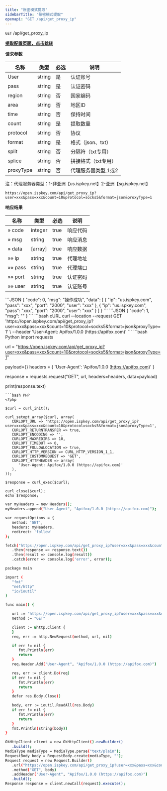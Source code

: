 ```yaml
---
title: "账密模式提取"
sidebarTitle: "账密模式提取"
openapi: "GET /api/get_proxy_ip"
---
```

`GET` /api/get_proxy_ip

**[提取配置页面，点击跳转](https://ispkey.com/admin/resources/fetch/fetchApiWin?auth=api)**

**请求参数**

|名称|类型|必选|说明|
|---|---|---|---|
|User|string| 是 |认证账号|
|pass|string| 是 |认证密码|
|region|string| 否 |国家编码|
|area|string| 否 |地区ID|
|time|string| 否 |保持时间|
|count|string| 是 |提取数量|
|protocol|string| 否 |协议|
|format|string| 是 |格式（json、txt）|
|split|string| 否 |分隔符（txt专用）|
|splice|string| 否 |拼接格式（txt专用）|
|proxyType|string| 否 |代理服务器类型,1或2|

注：代理服务器类型：1-非亚洲【us.ispkey.net】2-亚洲【sg.ispkey.net】

```url
https://open.ispkey.com/api/get_proxy_ip?user=xxx&pass=xxx&count=10&protocol=socks5&format=json&proxyType=1
```

**响应结果**

|名称|类型|必选|说明|
|---|---|---|---|
|» code|integer|true|响应代码|
|» msg|string|true|响应消息|
|» data|[array]|true|响应数据|
|»» ip|string|true|代理地址|
|»» pass|string|true|代理端口|
|»» port|string|true|认证密码|
|»» user|string|true|认证账号|

<Tabs>
<Tab title="成功">
```JSON
{
    "code": 0,
    "msg": "操作成功",
    "data": [
        {
            "ip": "us.ispkey.com",
            "pass": "xxx",
            "port": "2000",
            "user": "xxx"
        },
        {
            "ip": "us.ispkey.com",
            "pass": "xxx",
            "port": "2000",
            "user": "xxx"
        }
        ]
}
```
</Tab>
<Tab title="失败">
```JSON
{
  "code": 1,
  "msg": "<string>"
}
```
</Tab>
</Tabs>

<RequestExample>
```bash cURL
curl --location --request GET 'https://open.ispkey.com/api/get_proxy_ip?user=xxx&pass=xxx&count=10&protocol=socks5&format=json&proxyType=1' \
--header 'User-Agent: Apifox/1.0.0 (https://apifox.com)'
```
```bash Python
import requests

url = "https://open.ispkey.com/api/get_proxy_ip?user=xxx&pass=xxx&count=10&protocol=socks5&format=json&proxyType=1"

payload={}
headers = {
   'User-Agent': 'Apifox/1.0.0 (https://apifox.com)'
}

response = requests.request("GET", url, headers=headers, data=payload)

print(response.text)
```
```bash PHP
<?php

$curl = curl_init();

curl_setopt_array($curl, array(
   CURLOPT_URL => 'https://open.ispkey.com/api/get_proxy_ip?user=xxx&pass=xxx&count=10&protocol=socks5&format=json&proxyType=1',
   CURLOPT_RETURNTRANSFER => true,
   CURLOPT_ENCODING => '',
   CURLOPT_MAXREDIRS => 10,
   CURLOPT_TIMEOUT => 0,
   CURLOPT_FOLLOWLOCATION => true,
   CURLOPT_HTTP_VERSION => CURL_HTTP_VERSION_1_1,
   CURLOPT_CUSTOMREQUEST => 'GET',
   CURLOPT_HTTPHEADER => array(
      'User-Agent: Apifox/1.0.0 (https://apifox.com)'
   ),
));

$response = curl_exec($curl);

curl_close($curl);
echo $response;
```
```bash JavaScript
var myHeaders = new Headers();
myHeaders.append("User-Agent", "Apifox/1.0.0 (https://apifox.com)");

var requestOptions = {
   method: 'GET',
   headers: myHeaders,
   redirect: 'follow'
};

fetch("https://open.ispkey.com/api/get_proxy_ip?user=xxx&pass=xxx&count=10&protocol=socks5&format=json&proxyType=1", requestOptions)
   .then(response => response.text())
   .then(result => console.log(result))
   .catch(error => console.log('error', error));
```
```bash Go
package main

import (
   "fmt"
   "net/http"
   "io/ioutil"
)

func main() {

   url := "https://open.ispkey.com/api/get_proxy_ip?user=xxx&pass=xxx&count=10&protocol=socks5&format=json&proxyType=1"
   method := "GET"

   client := &http.Client {
   }
   req, err := http.NewRequest(method, url, nil)

   if err != nil {
      fmt.Println(err)
      return
   }
   req.Header.Add("User-Agent", "Apifox/1.0.0 (https://apifox.com)")

   res, err := client.Do(req)
   if err != nil {
      fmt.Println(err)
      return
   }
   defer res.Body.Close()

   body, err := ioutil.ReadAll(res.Body)
   if err != nil {
      fmt.Println(err)
      return
   }
   fmt.Println(string(body))
}
```
```bash Java
OkHttpClient client = new OkHttpClient().newBuilder()
   .build();
MediaType mediaType = MediaType.parse("text/plain");
RequestBody body = RequestBody.create(mediaType, "");
Request request = new Request.Builder()
   .url("https://open.ispkey.com/api/get_proxy_ip?user=xxx&pass=xxx&count=10&protocol=socks5&format=json&proxyType=1")
   .method("GET", body)
   .addHeader("User-Agent", "Apifox/1.0.0 (https://apifox.com)")
   .build();
Response response = client.newCall(request).execute();
```
</RequestExample>

